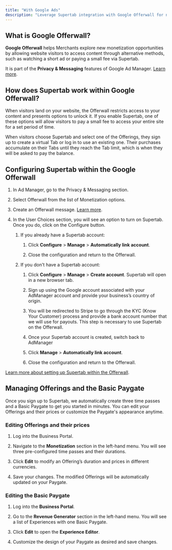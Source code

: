 ```yaml
---
title: "With Google Ads"
description: "Leverage Supertab integration with Google Offerwall for no-code monetization within Google AdManager. "
---
```


## **What is Google Offerwall?**

**Google Offerwall** helps Merchants explore new monetization opportunities by allowing website visitors to access content through alternative methods, such as watching a short ad or paying a small fee via Supertab.&#x20;

It is part of the **Privacy & Messaging** features of Google Ad Manager. [Learn more](https://support.google.com/admanager/answer/11897778).

## **How does Supertab work within Google Offerwall?**

When visitors land on your website, the Offerwall restricts access to your content and presents options to unlock it. If you enable Supertab, one of these options will allow visitors to pay a small fee to access your entire site for a set period of time.

When visitors choose Supertab and select one of the Offerings, they sign up to create a virtual Tab or log in to use an existing one. Their purchases accumulate on their Tabs until they reach the Tab limit, which is when they will be asked to pay the balance.&#x20;

## **Configuring Supertab within the Google Offerwall**

1. In Ad Manager, go to the Privacy & Messaging section. 

2. Select Offerwall from the list of Monetization options.

3. Create an Offerwall message. [Learn more](https://support.google.com/admanager/answer/11897778).&#x20;

4. In the User Choices section, you will see an option to turn on Supertab. Once you do, click on the Configure button.  

   1. If you already have a Supertab account: 

      1. Click **Configure** > **Manage** > **Automatically link account**.

      2. Close the configuration and return to the Offerwall.

   2. If you don't have a Supertab account: 

      1. Click **Configure** > **Manage** > **Create account**. Supertab will open in a new browser tab.

      2. Sign up using the Google account associated with your AdManager account and provide your business’s country of origin.

      3. You will be redirected to Stripe to go through the KYC (Know Your Customer) process and provide a bank account number that we will use for payouts. This step is necessary to use Supertab on the Offerwall. 

      4. Once your Supertab account is created, switch back to AdManager

      5. Click **Manage** > **Automatically link account**.

      6. Close the configuration and return to the Offerwall.

[Learn more about setting up Supertab within the Offerwall](https://support.google.com/admanager/answer/12367687).

## **Managing Offerings and the Basic Paygate**

Once you sign up to Supertab, we automatically create three time passes and a Basic Paygate to get you started in minutes. You can edit your Offerings and their prices or customize the Paygate's appearance anytime.

### Editing Offerings and their prices

1. Log into the Business Portal.

2. Navigate to the **Monetization** section in the left-hand menu. You will see three pre-configured time passes and their durations.

3. Click **Edit** to modify an Offering’s duration and prices in different currencies.

4. Save your changes. The modified Offerings will be automatically updated on your Paygate.

### Editing the Basic Paygate

1. Log into the **Business Portal**.

2. Go to the **Revenue Generator** section in the left-hand menu. You will see a list of Experiences with one Basic Paygate.

3. Click **Edit** to open the **Experience Editor**.

4. Customize the design of your Paygate as desired and save changes.